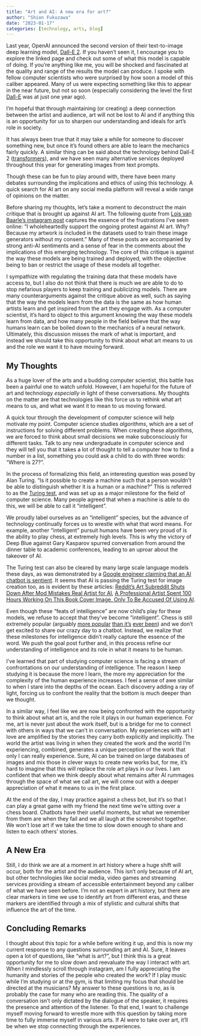 ```yaml
---
title: "Art and AI: A new era for art?"
author: "Shion Fukuzawa"
date: "2023-01-17"
categories: [technology, arts, blog]
---
```


Last year, OpenAI announced the second version of their text-to-image deep learning model, [Dall-E 2](https://openai.com/dall-e-2/). If you haven't seen it, I encourage you to explore the linked page and check out some of what this model is capable of doing. If you're anything like me, you will be shocked and fascinated at the quality and range of the results the model can produce. I spoke with fellow computer scientists who were surprised by how soon a model of this caliber appeared. Many of us were expecting something like this to appear in the near future, but not so soon (especially considering the level the first [Dall-E](https://openai.com/blog/dall-e/) was at just one year ago). 

I'm hopeful that through maintaining (or creating) a deep connection between the artist and audience, art will not be lost to AI and if anything this is an opportunity for us to sharpen our understanding and ideals for art's role in society. 

It has always been true that it may take a while for someone to discover something new, but once it's found others are able to learn the mechanics fairly quickly. A similar thing can be said about the technology behind Dall-E 2 ([transformers](https://en.wikipedia.org/wiki/Transformer_(machine_learning_model))), and we have seen many alternative services deployed throughout this year for generating images from text prompts. 

Though these can be fun to play around with, there have been many debates surrounding the implications and ethics of using this technology. A quick search for AI art on any social media platform will reveal a wide range of opinions on the matter. 

Before sharing my thoughts, let's take a moment to deconstruct the main critique that is brought up against AI art. The following quote from [Lois van Baarle's instagram post](https://www.instagram.com/p/CmMds1dM__Z/) captures the essence of the frustrations I've seen online: “I wholeheartedly support the ongoing protest against AI art. Why? Because my artwork is included in the datasets used to train these image generators without my consent.” Many of these posts are accompanied by strong anti-AI sentiments and a sense of fear in the comments about the implications of this emerging technology. The core of this critique is against the way these models are being trained and deployed, with the objective being to ban or restrict the usage of these models all together. 

I sympathize with regulating the training data that these models have access to, but I also do not think that there is much we are able to do to stop nefarious players to keep training and publicizing models. There are many counterarguments against the critique above as well, such as saying that the way the models learn from the data is the same as how human artists learn and get inspired from the art they engage with. As a computer scientist, it's hard to object to this argument knowing the way these models learn from data, and how many people in the field believe that the way humans learn can be boiled down to the mechanics of a neural network. Ultimately, this discussion misses the mark of what is important, and instead we should take this opportunity to think about what art means to us and the role we want it to have moving forward. 

## My Thoughts 

As a huge lover of the arts and a budding computer scientist, this battle has been a painful one to watch unfold. However, I am hopeful for the future of art and technology *especially* in light of these conversations. My thoughts on the matter are that technologies like this force us to rethink what art means to us, and what we want it to mean to us moving forward. 

A quick tour through the development of computer science will help motivate my point. Computer science studies *algorithms*, which are a set of instructions for solving different problems. When creating these algorithms, we are forced to think about small decisions we make subconsciously for different tasks. Talk to any new undergraduate in computer science and they will tell you that it takes a lot of thought to tell a computer how to find a number in a list, something you could ask a child to do with three words: "Where is 27?". 

In the process of formalizing this field, an interesting question was posed by Alan Turing. "Is it possible to create a machine such that a person wouldn't be able to distinguish whether it is a human or a machine?" This is referred to as the [Turing test](https://en.wikipedia.org/wiki/Turing_test), and was set up as a major milestone for the field of computer science. Many people agreed that when a machine is able to do this, we will be able to call it "intelligent". 

We proudly label ourselves as an "intelligent" species, but the advance of technology continually forces us to wrestle with what that word means. For example, another "intelligent" pursuit humans have been very proud of is the ability to play chess, at extremely high levels. This is why the victory of Deep Blue against Gary Kasparov spurred conversation from around the dinner table to academic conferences, leading to an uproar about the takeover of AI. 

The Turing test can also be cleared by many large scale language models these days, as was demonstrated by a [Google engineer claiming that an AI chatbot is sentient](https://www.scientificamerican.com/article/google-engineer-claims-ai-chatbot-is-sentient-why-that-matters/). It seems that AI is passing the Turing test for image creation too, as is evident by these articles: [Reddit’s Art Subreddit Shuts Down After Mod Mistakes Real Artist for AI](https://www.gamerevolution.com/news/931803-reddit-art-subreddit-shuts-down-ai-artist-mod-ban), [A Professional Artist Spent 100 Hours Working On This Book Cover Image, Only To Be Accused Of Using AI](https://www.buzzfeednews.com/article/chrisstokelwalker/art-subreddit-illustrator-ai-art-controversy). 

Even though these "feats of intelligence" are now child's play for these models, we refuse to accept that they've become "intelligent". Chess is still extremely popular (arguably [more popular](https://win.gg/news/ludwig-broke-viewership-record-during-chessboxing-event/) [than it's](https://www.chess.com/article/view/chesscom-reaches-100-million-members) [ever been](https://en.wikipedia.org/wiki/PogChamps)) and we don't get excited to share our crazy day to a chatbot. Instead, we realize that these milestones for intelligence didn't really capture the essence of the word. We push the goal post further and, in this process refine our understanding of intelligence and its role in what it means to be human. 

I've learned that part of studying computer science is facing a stream of confrontations on our understanding of intelligence. The reason I keep studying it is because the more I learn, the more my appreciation for the complexity of the human experience increases. I feel a sense of awe similar to when I stare into the depths of the ocean. Each discovery adding a ray of light, forcing us to confront the reality that the bottom is much deeper than we thought.

In a similar way, I feel like we are now being confronted with the opportunity to think about what art is, and the role it plays in our human experience. For me, art is never just about the work itself, but is a bridge for me to connect with others in ways that we can't in conversation. My experiences with art I love are amplified by the stories they carry both explicitly and implicitly. The world the artist was living in when they created the work and the world I'm experiencing, combined, generates a unique perception of the work that only I can really experience. Sure, AI can be trained on large databases of images and mix those in clever ways to create new works but, for me, it's hard to imagine that this will replace the role art plays in our lives. I am confident that when we think deeply about what remains after AI rummages through the space of what we call art, we will come out with a deeper appreciation of what it means to us in the first place. 

At the end of the day, I may practice against a chess bot, but it's so that I can play a great game with my friend the next time we're sitting over a chess board. Chatbots have their useful moments, but what we remember from them are when they fail and we all laugh at the screenshot together. We won't lose art if we take the time to slow down enough to share and listen to each others' stories. 

## A New Era

Still, I do think we are at a moment in art history where a huge shift will occur, both for the artist and the audience. This isn't only because of AI art, but other technologies like social media, video games and streaming services providing a stream of accessible entertainment beyond any caliber of what we have seen before. I'm not an expert in art history, but there are clear markers in time we use to identify art from different eras, and these markers are identified through a mix of stylistic and cultural shifts that influence the art of the time. 

## Concluding Remarks

I thought about this topic for a while before writing it up, and this is now my current response to any questions surrounding art and AI. Sure, it leaves open a lot of questions, like "what is art?", but I think this is a great opportunity for me to slow down and reevaluate the way I interact with art. When I mindlessly scroll through instagram, am I fully appreciating the humanity and stories of the people who created the work? If I play music while I'm studying or at the gym, is that limiting my focus that should be directed at the musicians? My answer to these questions is *no*, as is probably the case for many who are reading this. The quality of a conversation isn't only dictated by the dialogue of the speaker, it requires the presence and attention of the listener. To that end, I want to challenge myself moving forward to wrestle more with this question by taking more time to fully immerse myself in various arts. If AI were to take over art, it'll be when we stop connecting through the experiences. 



